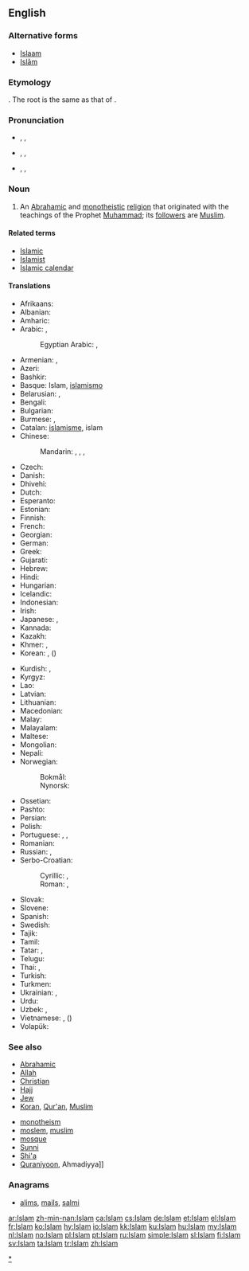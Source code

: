 {{also|islam|İslam|islám}}
==English==

===Alternative forms===
* [[Islaam]]
* [[Islām]]

===Etymology===
{{etyl|ar}} {{term|اسلام|إسْلام|sc=Arab|tr=‘islām|submission (to the will of God)|lang=ar}}. The root is the same as that of {{term|سلام|سَلام|sc=Arab|tr=salām||peace|lang=ar}}.

===Pronunciation===
* {{enPR|ĭs-läm'}}, {{IPA|/ɪsˈlɑːm/}}, {{X-SAMPA|/Is"lA:m/}}
* {{enPR|ĭz-läm'}}, {{IPA|/ɪzˈlɑːm/}}, {{X-SAMPA|/Iz"lA:m/}}
* {{enPR|ĭz'lăm}}, {{IPA|/ˈɪzlæm/}}, {{X-SAMPA|/"Izl{m/}}

===Noun===
{{en-noun|-}}
{{wikipedia}}

# An [[Abrahamic]] and [[monotheistic]] [[religion]] that originated with the teachings of the Prophet [[Muhammad]]; its [[follower]]s are [[Muslim]].

====Related terms====
* [[Islamic]]
* [[Islamist]]
* [[Islamic calendar]]

====Translations====
{{trans-top|religion}}
* Afrikaans: {{t-|af|Islam}}
* Albanian: {{t-|sq|Islam}}
* Amharic: {{t-|am|እስልምና|sc=Ethi}}
* Arabic: {{t+|ar|الإسلام|m|tr=al-ʾislām}}, {{t-|ar|الدين|m|tr=al-dīn}}
*: Egyptian Arabic: {{tø|arz|إسلام|m|tr=islam|sc=Arab}}, {{tø|arz|الإسلام|m|tr=elislam |sc=Arab}}
* Armenian: {{t-|hy|իսլամ|tr=islam}}, {{t-|hy|մահմեդականություն|tr=mahmedakanut'yun}}
* Azeri: {{t-|az|islam}}
* Bashkir: {{tø|ba|ислам|tr=islam|sc=Cyrl}}
* Basque: Islam, [[islamismo]]
* Belarusian: {{t+|be|іслам|m|tr=islám}},  {{t-|be|мусульманства|n|tr=musulʹmánstva}}
* Bengali: {{t+|bn|ইসলাম|tr=islam|sc=Beng}}
* Bulgarian: {{t+|bg|ислям|m|tr=isljám}}
* Burmese: {{t-|my|အစ္စလမ်|tr=i' salan|sc=Mymr}}, {{t-|my|အစ္စလာမ်ဘာသာ|sc=Mymr}}
* Catalan: [[islamisme]], islam
* Chinese:
*: Mandarin: {{t-|cmn|回教|tr=Huí-jiào|sc=Hani}}, {{t|cmn|伊斯蘭教|sc=Hani}}, {{t|cmn|伊斯兰教|tr=Yīsīlán-jiào|sc=Hani}}, {{t-|cmn|清真教|tr=Qīngzhēn-jiào|sc=Hani}}
* Czech: {{t+|cs|islám|m}}
* Danish: {{t-|da|islam}}
* Dhivehi: {{t-|dv|އިސްލާމް|sc=Thaa}}
* Dutch: {{t+|nl|islam|m}}
* Esperanto: {{t-|eo|islamo}}
* Estonian: {{t-|et|islam}}
* Finnish: {{t+|fi|islam}}
* French: {{t+|fr|Islam|m}}
* Georgian: {{t-|ka|ისლამი|tr=islami|sc=Geor}}
* German: {{t+|de|Islam|m}}
* Greek: {{t-|el|Ισλάμ|n|tr=Islám}}
* Gujarati: {{t-|gu|ઇસ્લામ|tr=islām|sc=Gujr}}
* Hebrew: {{t-|he|איסלאם|m|tr=islám}}
* Hindi: {{t+|hi|इस्लाम|tr=islām}}
* Hungarian: {{t+|hu|iszlám}}
* Icelandic: {{t-|is|íslam}}
* Indonesian: {{t-|id|Islam}}
* Irish: {{t-|ga|Ioslam|m}}
* Japanese: {{t-|ja|イスラム教|tr=イスラムきょう, Isuramu-kyō}}, {{t-|ja|回教|tr=かいきょう, Kai-kyō}}
* Kannada: {{t-|kn|ಇಸ್ಲಾಂ|tr=islām|sc=Knda}}
* Kazakh: {{t|kk|Исләм|tr=Isləm|sc=Cyrl}}
* Khmer: {{t-|km|សាសនាឥស្លាម|sc=Khmr|tr=saasnaa eslaam}}, {{t-|km|អិស្លាម|tr=ihslaam|sc=Khmr}}
* Korean: {{t+|ko|이슬람교|tr=Iseullam-gyo|sc=Hang}}, {{t-|ko|회교|tr=Hwi-gyo|sc=Hang}} ({{t+|ko|回教|sc=Hani}})
{{trans-mid}}
* Kurdish: {{t|ku|Îslam}}, {{t|ku|ئیسلام|sc=ku-Arab}}
* Kyrgyz: {{t-|ky|Ислам|tr=Islám|sc=Cyrl}}
* Lao: {{t-|lo|ສາດສະໜາໂມຮຳເມັດ|tr=sȁːtsánǎː móː hám mēt|sc=Laoo}}
* Latvian: {{t-|lv|islams|m}}
* Lithuanian: {{t-|lt|islamas|m}}
* Macedonian: {{t-|mk|ислам|m|tr=íslam}}
* Malay: {{t-|ms|Islam}}
* Malayalam: {{t-|ml|ഇസ്‌ലാം|tr=islām|sc=Mlym}}
* Maltese: {{t-|mt|Iżlam|m}}
* Mongolian: {{t-|mn|ислам|tr=islám|sc=Cyrl}}
* Nepali: {{t-|ne|इस्लाम|tr=islām|sc=Deva}}
* Norwegian:
*: Bokmål: {{t+|nb|islam|m}}
*: Nynorsk: {{t-|nn|islam|m}}
* Ossetian: {{tø|os|пысылмон дин|tr=pysylmon din|sc=Cyrl}}
* Pashto: {{t+|ps|اسلام|m|tr=islām|sc=ps-Arab}}
* Persian: {{t+|fa|اسلام|tr=eslâm}}
* Polish: {{t+|pl|islam|m}}
* Portuguese: {{t-|pt|Islã|m}}, {{t-|pt|Islão|m}}, {{t-|pt|Islame|m}}
* Romanian: {{t-|ro|islam}}
* Russian: {{t+|ru|ислам|m|tr=islám}}, {{t+|ru|мусульманство|n|tr=musulʹmánstvo}}
* Serbo-Croatian:
*: Cyrillic: {{t-|sh|ислам|m|sc=Cyrl}}, {{t-|sh|мухамеданство|n|sc=Cyrl}}
*: Roman: {{t-|sh|islam|m}}, {{t-|sh|muhamedanstvo|n}}
* Slovak: {{t-|sk|islám|m}}
* Slovene: {{t+|sl|islam|m}}
* Spanish: {{t-|es|Islam|m}}
* Swedish: {{t+|sv|islam}}
* Tajik: {{t-|tg|Ислом|tr=Islom|sc=Cyrl}}
* Tamil: {{t+|ta|இசுலாம்|tr=iculām}}
* Tatar: {{t+|tt|ислам|tr=islam|sc=Cyrl}}, {{t-|tt|Ислам|tr=Íslam|sc=Cyrl}}
* Telugu: {{t-|te|ఇస్లాం మతం|tr=islām matam}}
* Thai: {{t-|th|อิสลาม|tr=ìt-sà-laam}}, {{t-|th|ศาสนาอิสลาม|tr=săa-sà-ná ìt-sà-laam}}
* Turkish: {{t+|tr|İslam}}
* Turkmen: {{t-|tk|Yslam}}
* Ukrainian: {{t-|uk|іслам|m|tr=islám}},  {{t-|uk|мусульманство|n|tr=musulʹmánstvo}}
* Urdu: {{t-|ur|اسلام|tr=islām}}
* Uzbek: {{t-|uz|islom}}, {{t-|uz|Islom}}
* Vietnamese: {{t+|vi|Hồi giáo}}, ({{t-|vi|回教|sc=Hani}})
* Volapük: {{t+|vo|slam}}
{{trans-bottom}}

===See also===
{{top2}}
* [[Abrahamic]]
* [[Allah]]
* [[Christian]]
* [[Hajj]]
* [[Jew]]
* [[Koran]], [[Qur'an]], [[Muslim]]
{{mid2}}
* [[monotheism]]
* [[moslem]], [[muslim]]
* [[mosque]]
* [[Sunni]]
* [[Shi'a]]
* [[Quraniyoon]], Ahmadiyya]]
{{bottom}}

===Anagrams===
* [[alims#English|alims]], [[mails#English|mails]], [[salmi#English|salmi]]

[[Category:en:Islam|*]]

[[ar:Islam]]
[[zh-min-nan:Islam]]
[[ca:Islam]]
[[cs:Islam]]
[[de:Islam]]
[[et:Islam]]
[[el:Islam]]
[[fr:Islam]]
[[ko:Islam]]
[[hy:Islam]]
[[io:Islam]]
[[kk:Islam]]
[[ku:Islam]]
[[hu:Islam]]
[[my:Islam]]
[[nl:Islam]]
[[no:Islam]]
[[pl:Islam]]
[[pt:Islam]]
[[ru:Islam]]
[[simple:Islam]]
[[sl:Islam]]
[[fi:Islam]]
[[sv:Islam]]
[[ta:Islam]]
[[tr:Islam]]
[[zh:Islam]]